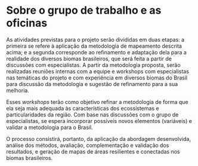 # Sobre o grupo de trabalho e as oficinas

As atividades previstas para o projeto serão divididas em duas etapas: a primeira se refere à aplicação da metodologia de mapeamento descrita acima; e a segunda corresponde ao refinamento e adaptação dela para a realidade dos diversos biomas brasileiros, que será feita a partir de discussões com especialistas.
A partir da metodologia proposta, serão realizadas reuniões internas com a equipe e workshops com especialistas nas temáticas do projeto e com experiência em diversos biomas do Brasil para discussão da metodologia e sugestão de refinamento para a sua melhoria. 

Esses _workshops_ terão como objetivo refinar a metodologia de forma que ela seja mais adequada às características dos ecossistemas e particularidades da região. Com base nas discussões com o grupo de especialistas, se espera incorporar possíveis novos elementos (variáveis) e validar a metodologia para o Brasil. 

O processo consistirá, portanto, da aplicação da abordagem desenvolvida, análise dos métodos, avaliação, complementação e validação dos resultados, e geração de mapas de áreas resilientes e conectadas nos biomas brasileiros.
